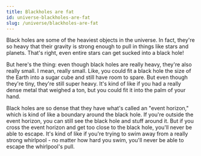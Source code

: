 ```yaml
---
title: Blackholes are fat
id: universe-blackholes-are-fat
slug: /universe/blackholes-are-fat
---
```


Black holes are some of the heaviest objects in the universe.
In fact, they're so heavy that their gravity is strong enough to pull in things like stars and planets.
That's right, even entire stars can get sucked into a black hole!

But here's the thing: even though black holes are really heavy, they're also really small.
I mean, really small. Like, you could fit a black hole the size of the Earth into a sugar cube and still have room to spare.
But even though they're tiny, they're still super heavy.
It's kind of like if you had a really dense metal that weighed a ton, but you could fit it into the palm of your hand.

Black holes are so dense that they have what's called an "event horizon," which is kind of like a boundary around the black hole.
If you're outside the event horizon, you can still see the black hole and stuff around it.
But if you cross the event horizon and get too close to the black hole, you'll never be able to escape.
It's kind of like if you're trying to swim away from a really strong whirlpool - no matter how hard you swim,
you'll never be able to escape the whirlpool's pull.
